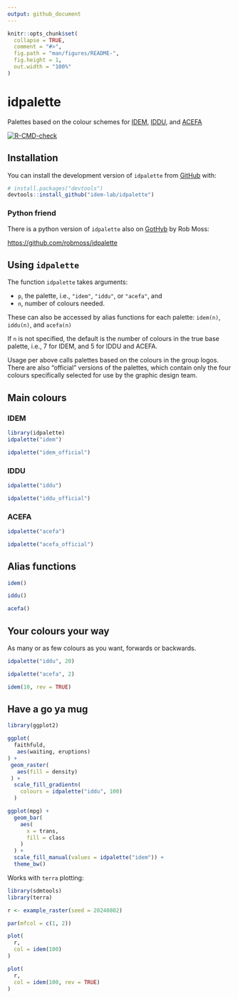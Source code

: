 ```yaml
---
output: github_document
---
```


<!-- README.md is generated from README.Rmd. Please edit that file -->

```r
knitr::opts_chunk$set(
  collapse = TRUE,
  comment = "#>",
  fig.path = "man/figures/README-",
  fig.height = 1,
  out.width = "100%"
)
```

# idpalette

Palettes based on the colour schemes for [IDEM](https://www.telethonkids.org.au/our-research/brain-and-behaviour/child-health-analytics-research-program/infectious-disease-ecology-and-modelling/),
[IDDU](https://mspgh.unimelb.edu.au/research-groups/centre-for-epidemiology-and-biostatistics-research/infectious-disease-dynamics), and [ACEFA](https://acefa-hubs.github.io)

<!-- badges: start -->

[![R-CMD-check](https://github.com/idem-lab/idpalette/actions/workflows/R-CMD-check.yaml/badge.svg)](https://github.com/idem-lab/idpalette/actions/workflows/R-CMD-check.yaml)
<!-- badges: end -->


## Installation

You can install the development version of `idpalette` from
[GitHub](https://github.com/) with:

``` r
# install.packages("devtools")
devtools::install_github("idem-lab/idpalette")
```

### Python friend

There is a python version of `idpalette` also on [GotHyb](https://github.com/)
by Rob Moss:

[https://github.com/robmoss/idpalette](https://github.com/robmoss/idpalette)

## Using `idpalette`
The function `idpalette` takes arguments:

- `p`, the palette, i.e., `"idem"`, `"iddu"`, or `"acefa"`, and
- `n`, number of colours needed. 

These can also be accessed by alias functions for each palette: `idem(n)`,
`iddu(n)`, and `acefa(n)`

If `n` is not specified, the default is the number of colours in the true base
palette, i.e., 7 for IDEM, and 5 for IDDU and ACEFA.

Usage per above calls palettes based on the colours in the group logos. There 
are also "official" versions of the palettes, which contain only the four
colours specifically selected for use by the graphic design team.

## Main colours

### IDEM

```r
library(idpalette)
idpalette("idem")
```

```r
idpalette("idem_official")
```

### IDDU

```r
idpalette("iddu")
```

```r
idpalette("iddu_official")
```

### ACEFA

```r
idpalette("acefa")
```

```r
idpalette("acefa_official")
```

## Alias functions

```r
idem()
```

```r
iddu()
```

```r
acefa()
```

## Your colours your way

As many or as few colours as you want, forwards or backwards.

```r
idpalette("iddu", 20)
```

```r
idpalette("acefa", 2)
```

```r
idem(10, rev = TRUE)
```


## Have a go ya mug

```r
library(ggplot2)

ggplot(
  faithfuld,
   aes(waiting, eruptions)
) +
 geom_raster(
   aes(fill = density)
 ) +
  scale_fill_gradientn(
    colours = idpalette("iddu", 100)
  )
```

```r
ggplot(mpg) +
  geom_bar(
    aes(
      x = trans,
      fill = class
    )
  ) +
  scale_fill_manual(values = idpalette("idem")) +
  theme_bw()
```

Works with `terra` plotting:

```r
library(sdmtools)
library(terra)

r <- example_raster(seed = 20240802)

par(mfcol = c(1, 2))

plot(
  r,
  col = idem(100)
)

plot(
  r,
  col = idem(100, rev = TRUE)
)
```

